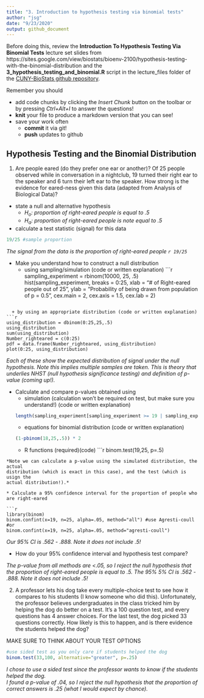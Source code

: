 ```yaml
---
title: "3. Introduction to hypothesis testing via binomial tests"
author: "jsg"
date: "9/23/2020"
output: github_document
---
```

Before doing this, review the **Introduction To Hypothesis Testing Via Binomial Tests** lecture set slides from 
https://sites.google.com/view/biostats/bioenv-2100/hypothesis-testing-with-the-binomial-distribution and
the  **3_hypothesis_testing_and_binomial.R** script in the lecture_files folder of the
[CUNY-BioStats github repository](https://github.com/jsgosnell/CUNY-BioStats).


Remember you should

* add code chunks by clicking the *Insert Chunk* button on the toolbar or by
pressing *Ctrl+Alt+I* to answer the questions!
* **knit** your file to produce a markdown version that you can see!
* save your work often 
  * **commit** it via git!
  * **push** updates to github

## Hypothesis Testing and the Binomial Distribution

1. Are people eared (do they prefer one ear or another)?  Of 25 people observed 
while in conversation in a nightclub, 19 turned their right ear to the speaker 
and 6 turn their left ear to the speaker.  How strong is the evidence for 
eared-ness given this data (adapted from Analysis of Biological Data)?
* state a null and alternative hypothesis
  + *H~o~:  proportion of right-eared people is equal to .5*
  + *H~a~: proportion of right-eared people is note equal to .5*

* calculate a test statistic (signal) for this data
```r
19/25 #sample proportion
```
*The signal from the data is the proportion of right-eared people  `r 19/25`*

* Make you understand how to construct a null distribution
  + using sampling/simulation (code or written explanation)
```r
sampling_experiment = rbinom(10000, 25, .5)
hist(sampling_experiment, breaks = 0:25, xlab = "# of Right-eared people out of 25", ylab = "Probability of being drawn \n from population of p = 0.5", cex.main = 2, cex.axis = 1.5, cex.lab = 2)

```
  
  + by using an appropriate distribution (code or written explanation)
```r
using_distribution = dbinom(0:25,25,.5)
using_distribution
sum(using_distribution)
Number_righteared = c(0:25)
pdf = data.frame(Number_righteared, using_distribution)
plot(0:25, using_distribution)
```

*Each of these show the expected distribution of signal under the null hypothesis.
Note this implies multiple samples are taken.  This is theory that underlies NHST
(null hypothesis significance testing) and definition of p-value (coming up!).*
  
* Calculate and compare p-values obtained using 
  + simulation (calculation won’t be required on test, but make sure you understand!) (code or written explanation)
```r
length(sampling_experiment[sampling_experiment >= 19 | sampling_experiment <= 6])/length(sampling_experiment)
```
  
  + equations for binomial distribution (code or written explanation)
```r
(1-pbinom(18,25,.5)) * 2
```
  
  + R functions (required)(code)
```r
binom.test(19,25, p=.5)

```
*Note we can calculate a p-value using the simulated distribution, the actual
distribution (which is exact in this case), and the test (which is usign the 
actual distribution!).*

* Calculate a 95% confidence interval for the proportion of people who are right-eared

```r
library(binom)
binom.confint(x=19, n=25, alpha=.05, method="all") #use Agresti-coull 
#or
binom.confint(x=19, n=25, alpha=.05, method="agresti-coull")
```
*Our 95% CI is .562 - .888.  Note it does not include .5!*

* How do your 95% confidence interval and hypothesis test compare?

*The p-value from all methods are <.05, so I reject the null hypothesis that the proportion of right-eared people is equal to .5. The 95% 5% CI is .562 - .888.  Note it does not include .5!*

2.  A professor lets his dog take every multiple-choice test to see how it 
compares to his students (I know someone who did this).  Unfortunately, the
professor believes undergraduates in the class tricked him by helping the dog 
do better on a test. It’s a 100 question test, and every questions has 4 answer 
choices.  For the last test, the dog picked 33 questions correctly.  How likely
is this to happen, and is there evidence the students helped the dog?	

MAKE SURE TO THINK ABOUT YOUR TEST OPTIONS 

```r
#use sided test as you only care if students helped the dog
binom.test(33,100, alternative="greater", p=.25)
```
*I chose to use a sided test since the professor wants to know if the students helped the dog.  
I found a p-value of .04, so I reject the null hypothesis that the proportion 
of correct answers is .25 (what I would expect by chance).*